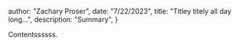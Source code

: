 



  author: "Zachary Proser",
  date: "7/22/2023",
  title: "Titley titely all day long...",
  description: "Summary", 
 }

  
 Contentssssss.
  
